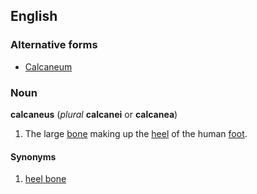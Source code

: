 {{wikipedia}}
==English==
===Alternative forms===
*[[Calcaneum]]
===Noun===
'''calcaneus''' (''plural'' '''calcanei''' or '''calcanea''')

#The large [[bone]] making up the [[heel]] of the human [[foot]].

====Synonyms====
#[[heel bone]]